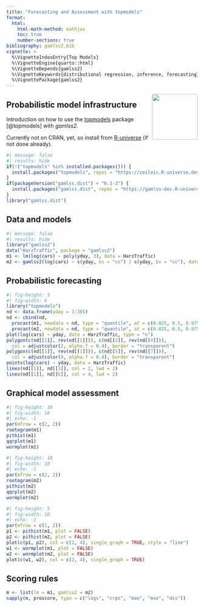 ```yaml
---
title: "Forecasting and Assessment with topmodels"
format: 
  html:
    html-math-method: mathjax
    toc: true
    number-sections: true
bibliography: gamlss2.bib
vignette: >
  %\VignetteIndexEntry{Top Models}
  %\VignetteEngine{quarto::html}
  %\VignetteDepends{gamlss2}
  %\VignetteKeywords{distributional regression, inference, forecasting}
  %\VignettePackage{gamlss2}
---
```


<img src="https://topmodels.R-Forge.R-project.org/topmodels/topmodels.png" align="right" alt="" width="120"/>

## Probabilistic model infrastructure

Introduction on how to use the [topmodels](https://topmodels.R-Forge.R-project.org/topmodels/) package [@topmodels] with _gamlss2_.

Currently not on CRAN, yet, so install from [R-universe](https://zeileis.R-universe.dev/) (if not done already).

```r
#| message: false
#| results: hide
if(!("topmodels" %in% installed.packages())) {
  install.packages("topmodels", repos = "https://zeileis.R-universe.dev")
}
if(packageVersion("gamlss.dist") < "6.1-3") {
  install.packages("gamlss.dist", repos = "https://gamlss-dev.R-universe.dev")
}
library("gamlss.dist")
```

## Data and models

```r
#| message: false
#| results: hide
library("gamlss2")
data("HarzTraffic", package = "gamlss2")
m1 <- lm(log(cars) ~ poly(yday, 3), data = HarzTraffic)
m2 <- gamlss2(log(cars) ~ s(yday, bs = "cc") | s(yday, bs = "cc"), data = HarzTraffic, family = SN2)
```

## Probabilistic forecasting

```r
#| fig-height: 5
#| fig-width: 6
library("topmodels")
nd <- data.frame(yday = 1:365)
nd <- cbind(nd,
  procast(m1, newdata = nd, type = "quantile", at = c(0.025, 0.5, 0.975)),
  procast(m2, newdata = nd, type = "quantile", at = c(0.025, 0.5, 0.975)))
plot(log(cars) ~ yday, data = HarzTraffic, type = "n")
polygon(c(nd[[1]], rev(nd[[1]])), c(nd[[2]], rev(nd[[4]])),
  col = adjustcolor(2, alpha.f = 0.4), border = "transparent")
polygon(c(nd[[1]], rev(nd[[1]])), c(nd[[5]], rev(nd[[7]])),
  col = adjustcolor(4, alpha.f = 0.4), border = "transparent")
points(log(cars) ~ yday, data = HarzTraffic)
lines(nd[[1]], nd[[3]], col = 2, lwd = 2)
lines(nd[[1]], nd[[6]], col = 4, lwd = 2)
```

## Graphical model assessment

```r
#| fig-height: 10
#| fig-width: 10
#| echo: -1
par(mfrow = c(2, 2))
rootogram(m1)
pithist(m1)
qqrplot(m1)
wormplot(m1)
```

```r
#| fig-height: 10
#| fig-width: 10
#| echo: -1
par(mfrow = c(2, 2))
rootogram(m2)
pithist(m2)
qqrplot(m2)
wormplot(m2)
```

```r
#| fig-height: 5
#| fig-width: 10
#| echo: -1
par(mfrow = c(1, 2))
p1 <- pithist(m1, plot = FALSE)
p2 <- pithist(m2, plot = FALSE)
plot(c(p1, p2), col = c(2, 4), single_graph = TRUE, style = "line")
w1 <- wormplot(m1, plot = FALSE)
w2 <- wormplot(m2, plot = FALSE)
plot(c(w1, w2), col = c(2, 4), single_graph = TRUE)
```

## Scoring rules

```r
m <- list(lm = m1, gamlss2 = m2)
sapply(m, proscore, type = c("logs", "crps", "mae", "mse", "dss"))
```


